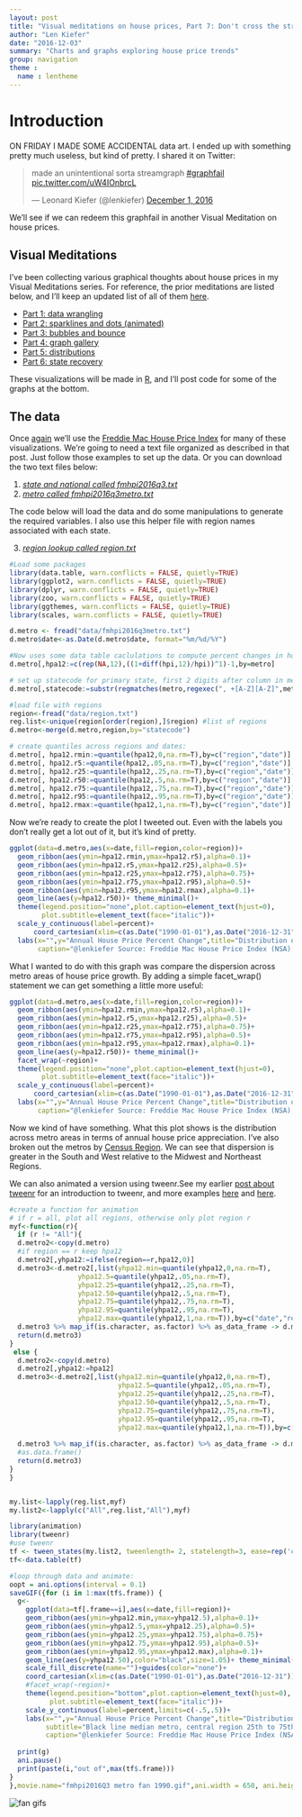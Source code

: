 ```yaml
---
layout: post
title: "Visual meditations on house prices, Part 7: Don't cross the streams!"
author: "Len Kiefer"
date: "2016-12-03"
summary: "Charts and graphs exploring house price trends"
group: navigation
theme :
  name : lentheme
---
```

# Introduction

ON FRIDAY I MADE SOME ACCIDENTAL data art. I ended up with something pretty much useless, but kind of pretty.  I shared it on Twitter:

<blockquote class="twitter-tweet" data-lang="en"><p lang="en" dir="ltr">made an unintentional sorta streamgraph <a href="https://twitter.com/hashtag/graphfail?src=hash">#graphfail</a> <a href="https://t.co/uW4IOnbrcL">pic.twitter.com/uW4IOnbrcL</a></p>&mdash; Leonard Kiefer (@lenkiefer) <a href="https://twitter.com/lenkiefer/status/804448317891457024">December 1, 2016</a></blockquote>
<script async src="//platform.twitter.com/widgets.js" charset="utf-8"></script>


We'll see if we can redeem this graphfail in another Visual Meditation on house prices.

## Visual Meditations 

I've been collecting various graphical thoughts about house prices in my Visual Meditations series. For reference, the prior meditations are listed below, and I'll keep an updated list of all of them [here]({% post_url 2016-05-08-visual-meditations-on-house-prices %}).


* [Part 1: data wrangling ]({% post_url 2016-05-08-visual-meditations-on-house-prices-part1 %})
* [Part 2: sparklines and dots (animated) ]({% post_url 2016-05-08-visual-meditations-on-house-prices-part2 %})
* [Part 3: bubbles and bounce ]({% post_url 2016-05-10-visual-meditations-on-house-prices-part3 %})
* [Part 4: graph gallery ]({% post_url 2016-05-14-visual-meditations-on-house-prices-part4 %})
* [Part 5: distributions ]({% post_url 2016-08-13-visual-meditations-on-house-prices-part5 %})
* [Part 6: state recovery ]({% post_url 2016-11-03-visual-meditations-on-house-prices-part6 %})

These visualizations will be made in [R](https://www.r-project.org/), and I'll post code for some of the graphs at the bottom.


## The data

Once [again]({% post_url 2016-05-08-visual-meditations-on-house-prices-part1 %}) we'll use the [Freddie Mac House Price Index](http://www.freddiemac.com/finance/house_price_index.html) for many of these visualizations.  We're going to need a text file organized as described in that post. Just follow those examples to set up the data. Or you can download the two text files below:

1. [*state and national called fmhpi2016q3.txt*]({{ site.url }}/img/charts_nov_3_2016/fmhpi2016q3.txt)
2. [*metro called fmhpi2016q3metro.txt*]({{ site.url }}/img/charts_nov_3_2016/fmhpi2016q3metro.txt)

The code below will load the data and do some manipulations to generate the required variables.  I also use this helper file with region names associated with each state.

3. [*region lookup called region.txt*]({{ site.url }}/img/charts_nov_3_2016/fmhpi2016q3metro.txt)

``` r
#Load some packages
library(data.table, warn.conflicts = FALSE, quietly=TRUE)
library(ggplot2, warn.conflicts = FALSE, quietly=TRUE)
library(dplyr, warn.conflicts = FALSE, quietly=TRUE)
library(zoo, warn.conflicts = FALSE, quietly=TRUE)
library(ggthemes, warn.conflicts = FALSE, quietly=TRUE)
library(scales, warn.conflicts = FALSE, quietly=TRUE)

d.metro <- fread("data/fmhpi2016q3metro.txt")
d.metro$date<-as.Date(d.metro$date, format="%m/%d/%Y")

#Now uses some data table caclulations to compute percent changes in house prices by state/metro
d.metro[,hpa12:=c(rep(NA,12),((1+diff(hpi,12)/hpi))^1)-1,by=metro]  

# set up statecode for primary state, first 2 digits after column in metro name
d.metro[,statecode:=substr(regmatches(metro,regexec(", +[A-Z][A-Z]",metro)),3,4)]

#load file with regions 
region<-fread("data/region.txt")
reg.list<-unique(region[order(region),]$region) #list of regions
d.metro<-merge(d.metro,region,by="statecode")

# create quantiles across regions and dates:
d.metro[, hpa12.rmin:=quantile(hpa12,0,na.rm=T),by=c("region","date")]
d.metro[, hpa12.r5:=quantile(hpa12,.05,na.rm=T),by=c("region","date")]
d.metro[, hpa12.r25:=quantile(hpa12,.25,na.rm=T),by=c("region","date")]
d.metro[, hpa12.r50:=quantile(hpa12,.5,na.rm=T),by=c("region","date")]
d.metro[, hpa12.r75:=quantile(hpa12,.75,na.rm=T),by=c("region","date")]
d.metro[, hpa12.r95:=quantile(hpa12,.95,na.rm=T),by=c("region","date")]
d.metro[, hpa12.rmax:=quantile(hpa12,1,na.rm=T),by=c("region","date")]
```

Now we're ready to create the plot I tweeted out.  Even with the labels you don't really get a lot out of it, but it's kind of pretty.


```r
ggplot(data=d.metro,aes(x=date,fill=region,color=region))+
  geom_ribbon(aes(ymin=hpa12.rmin,ymax=hpa12.r5),alpha=0.1)+
  geom_ribbon(aes(ymin=hpa12.r5,ymax=hpa12.r25),alpha=0.5)+
  geom_ribbon(aes(ymin=hpa12.r25,ymax=hpa12.r75),alpha=0.75)+
  geom_ribbon(aes(ymin=hpa12.r75,ymax=hpa12.r95),alpha=0.5)+
  geom_ribbon(aes(ymin=hpa12.r95,ymax=hpa12.rmax),alpha=0.1)+
  geom_line(aes(y=hpa12.r50))+ theme_minimal()+
  theme(legend.position="none",plot.caption=element_text(hjust=0),
        plot.subtitle=element_text(face="italic"))+
  scale_y_continuous(label=percent)+
      coord_cartesian(xlim=c(as.Date("1990-01-01"),as.Date("2016-12-31")))+
  labs(x="",y="Annual House Price Percent Change",title="Distribution of year-over-year house price growth across metros", subtitle="Black line median metro, central region 25th to 75th percentiles,\nlighter regions are 5th to 25th (75th to 95th) and min to 5th (95th to max)",
       caption="@lenkiefer Source: Freddie Mac House Price Index (NSA), metros assigned to region based on primary state.")
```

What I wanted to do with this graph was compare the dispersion across metro areas of house price growth.  By adding a simple facet_wrap() statement we can get something a little more useful:

```r
ggplot(data=d.metro,aes(x=date,fill=region,color=region))+
  geom_ribbon(aes(ymin=hpa12.rmin,ymax=hpa12.r5),alpha=0.1)+
  geom_ribbon(aes(ymin=hpa12.r5,ymax=hpa12.r25),alpha=0.5)+
  geom_ribbon(aes(ymin=hpa12.r25,ymax=hpa12.r75),alpha=0.75)+
  geom_ribbon(aes(ymin=hpa12.r75,ymax=hpa12.r95),alpha=0.5)+
  geom_ribbon(aes(ymin=hpa12.r95,ymax=hpa12.rmax),alpha=0.1)+
  geom_line(aes(y=hpa12.r50))+ theme_minimal()+
  facet_wrap(~region)+
  theme(legend.position="none",plot.caption=element_text(hjust=0),
        plot.subtitle=element_text(face="italic"))+
  scale_y_continuous(label=percent)+
      coord_cartesian(xlim=c(as.Date("1990-01-01"),as.Date("2016-12-31")))+
  labs(x="",y="Annual House Price Percent Change",title="Distribution of year-over-year house price growth across metros", subtitle="Black line median metro, central region 25th to 75th percentiles,\nlighter regions are 5th to 25th (75th to 95th) and min to 5th (95th to max)",
       caption="@lenkiefer Source: Freddie Mac House Price Index (NSA), metros assigned to region based on primary state.")
```

Now we kind of have something.  What this plot shows is the distribution across metro areas in terms of annual house price appreciation. I've also broken out the metros by [Census Region](http://www.census.gov/econ/census/help/geography/regions_and_divisions.html).  We can see that dispersion is greater in the South and West relative to the Midwest and Northeast Regions.

We can also animated a version using tweenr.See my earlier [post about tweenr]({% post_url 2016-05-29-improving-R-animated-gifs-with-tweenr %}) for an introduction to tweenr, and more examples [here]({% post_url 2016-05-30-more-tweenr-animations %}) and [here]({% post_url 2016-06-26-week-in-review %}). 

```r

#create a function for animation
# if r = all, plot all regions, otherwise only plot region r
myf<-function(r){
  if (r != "All"){
  d.metro2<-copy(d.metro)
  #if region == r keep hpa12
  d.metro2[,yhpa12:=ifelse(region==r,hpa12,0)]
  d.metro3<-d.metro2[,list(yhpa12.min=quantile(yhpa12,0,na.rm=T),
                 yhpa12.5=quantile(yhpa12,.05,na.rm=T),
                 yhpa12.25=quantile(yhpa12,.25,na.rm=T),
                 yhpa12.50=quantile(yhpa12,.5,na.rm=T),
                 yhpa12.75=quantile(yhpa12,.75,na.rm=T),
                 yhpa12.95=quantile(yhpa12,.95,na.rm=T),
                 yhpa12.max=quantile(yhpa12,1,na.rm=T)),by=c("date","region")]
  d.metro3 %>% map_if(is.character, as.factor) %>% as_data_frame -> d.metro3
  return(d.metro3)
}
 else {
  d.metro2<-copy(d.metro)
  d.metro2[,yhpa12:=hpa12]
  d.metro3<-d.metro2[,list(yhpa12.min=quantile(yhpa12,0,na.rm=T),
                           yhpa12.5=quantile(yhpa12,.05,na.rm=T),
                           yhpa12.25=quantile(yhpa12,.25,na.rm=T),
                           yhpa12.50=quantile(yhpa12,.5,na.rm=T),
                           yhpa12.75=quantile(yhpa12,.75,na.rm=T),
                           yhpa12.95=quantile(yhpa12,.95,na.rm=T),
                           yhpa12.max=quantile(yhpa12,1,na.rm=T)),by=c("date","region")]
  
  d.metro3 %>% map_if(is.character, as.factor) %>% as_data_frame -> d.metro3
  #as.data.frame()
  return(d.metro3)
}
}


my.list<-lapply(reg.list,myf)
my.list2<-lapply(c("All",reg.list,"All"),myf)

library(animation)
library(tweenr)
#use tweenr
tf <- tween_states(my.list2, tweenlength= 2, statelength=3, ease=rep('cubic-in-out',50), nframes=60)
tf<-data.table(tf)

#loop through data and animate:
oopt = ani.options(interval = 0.1)
saveGIF({for (i in 1:max(tf$.frame)) {
  g<-
    ggplot(data=tf[.frame==i],aes(x=date,fill=region))+
    geom_ribbon(aes(ymin=yhpa12.min,ymax=yhpa12.5),alpha=0.1)+
    geom_ribbon(aes(ymin=yhpa12.5,ymax=yhpa12.25),alpha=0.5)+
    geom_ribbon(aes(ymin=yhpa12.25,ymax=yhpa12.75),alpha=0.75)+
    geom_ribbon(aes(ymin=yhpa12.75,ymax=yhpa12.95),alpha=0.5)+
    geom_ribbon(aes(ymin=yhpa12.95,ymax=yhpa12.max),alpha=0.1)+
    geom_line(aes(y=yhpa12.50),color="black",size=1.05)+ theme_minimal()+
    scale_fill_discrete(name="")+guides(color="none")+
    coord_cartesian(xlim=c(as.Date("1990-01-01"),as.Date("2016-12-31")))+
    #facet_wrap(~region)+
    theme(legend.position="bottom",plot.caption=element_text(hjust=0),
          plot.subtitle=element_text(face="italic"))+
    scale_y_continuous(label=percent,limits=c(-.5,.5))+
    labs(x="",y="Annual House Price Percent Change",title="Distribution of year-over-year house price growth across metros",
         subtitle="Black line median metro, central region 25th to 75th percentiles,\nlighter regions are 5th to 25th (75th to 95th) and min to 5th (95th to max)",
         caption="@lenkiefer Source: Freddie Mac House Price Index (NSA), metros assigned to region based on primary state.")
  
  print(g)
  ani.pause()
  print(paste(i,"out of",max(tf$.frame)))
}
},movie.name="fmhpi2016Q3 metro fan 1990.gif",ani.width = 650, ani.height = 450)
```

<img src="{{ site.url }}/img/charts_dec_3_2016/fmhpi2016Q3 metro fan 1990.gif" alt="fan gifs"/>


